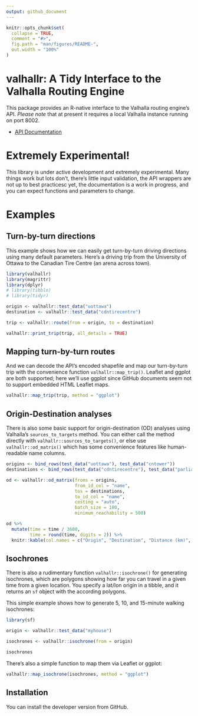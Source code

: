 ```yaml
---
output: github_document
---
```


<!-- README.md is generated from README.Rmd. Please edit that file -->

```r
knitr::opts_chunk$set(
  collapse = TRUE,
  comment = "#>",
  fig.path = "man/figures/README-",
  out.width = "100%"
)
```

# valhallr: A Tidy Interface to the Valhalla Routing Engine

<!-- badges: start -->
<!-- badges: end -->

This package provides an R-native interface to the Valhalla routing engine's API. *Please note* that at present it requires a local Valhalla instance running on port 8002.

* [API Documentation](https://valhalla.readthedocs.io/en/latest/api/turn-by-turn/api-reference/)

# Extremely Experimental!

This library is under active development and extremely experimental. Many things work but lots don't, there's little input validation, the API wrappers are not up to best practicesc yet, the documentation is a work in progress, and you can expect functions and parameters to change.

# Examples

## Turn-by-turn directions

This example shows how we can easily get turn-by-turn driving directions using many default parameters. Here's a driving trip from the University of Ottawa to the Canadian Tire Centre (an arena across town).

```r
library(valhallr)
library(magrittr)
library(dplyr)
# library(tibble)
# library(tidyr)

origin <- valhallr::test_data("uottawa")
destination <- valhallr::test_data("cdntirecentre")

trip <- valhallr::route(from = origin, to = destination)

valhallr::print_trip(trip, all_details = TRUE)


```

## Mapping turn-by-turn routes

And we can decode the API's encoded shapefile and map our turn-by-turn trip with the convenience function `valhallr::map_trip()`. Leaflet and ggplot are both supported; here we'll use ggplot since GitHub documents seem not to support embedded HTML Leaflet maps.

```r
valhallr::map_trip(trip, method = "ggplot")
```

## Origin-Destination analyses

There is also some basic support for origin-destination (OD) analyses using Valhalla's `sources_to_targets` method. You can either call the method directly with `valhallr::sources_to_targets()`, or else use `valhallr::od_matrix()` which has some convenience features like human-readable name columns.

```r
origins <- bind_rows(test_data("uottawa"), test_data("cntower"))
destinations <- bind_rows(test_data("cdntirecentre"), test_data("parliament"))

od <- valhallr::od_matrix(froms = origins, 
                          from_id_col = "name", 
                          tos = destinations, 
                          to_id_col = "name",
                          costing = "auto",
                          batch_size = 100,
                          minimum_reachability = 500)

od %>%
  mutate(time = time / 3600,
         time = round(time, digits = 2)) %>%
  knitr::kable(col.names = c("Origin", "Destination", "Distance (km)", "Time (h)"))

```

## Isochrones

There is also a rudimentary function `valhallr::isochrone()` for generating isochrones, which are polygons showing how far you can travel in a given time from a given location. You specify a lat/lon origin in a tibble, and it returns an `sf` object with the according polygons.

This simple example shows how to generate 5, 10, and 15-minute walking isochrones:

```r
library(sf)

origin <- valhallr::test_data("myhouse")

isochrones <- valhallr::isochrone(from = origin)

isochrones

```

There's also a simple function to map them via Leaflet or ggplot:

```r
valhallr::map_isochrone(isochrones, method = "ggplot")
```


## Installation

You can install the developer version from GitHub.

